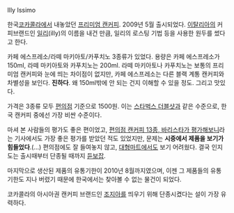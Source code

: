 Illy Issimo

한국[[코카콜라]]에서 내놓았던 [[프리미엄 캔커피]]. 2009년 5월 출시되었다. [[이탈리아]]의 커피브랜드인 [[일리]](illy)의 이름을 내건 만큼, 일리의 로스팅 기법 등을 사용한 원두를 썼다고 한다.

카페 에스프레소/라떼 마키아토/카푸치노 3종류가 있었다. 용량은 카페 에스프레소가 150ml, 라떼 마키아토와 카푸치노는 200ml. 라떼 마키아토나 카푸치노는 보통의 프리미엄 캔커피와 눈에 띄는 차이점이 없지만, 카페 에스프레소는 다른 블랙 계통 캔커피와 차별성을 보인다. '''진하다'''. 왜 150ml밖에 안 되는 건지 이해할 수 있을 정도. 그리고 맛있다.

가격은 3종류 모두 [[편의점]] 기준으로 1500원. 이는 [[스타벅스 더블샷]]과 같은 수준으로, 한국 캔커피 중에선 가장 비싼 수준이다.

마셔 본 사람들의 평가도 좋은 편이었고, [http://newsplus.chosun.com/site/data/html_dir/2009/12/03/2009120300353.html 편의점 캔커피 13종, 바리스타가 평가해보니]라는 기사에서도 가장 좋은 평가를 받았던 적도 있었지만, 문제는 '''시중에서 제품을 보기가 힘들었다'''.(...) 편의점에도 잘 들여놓지 않고, [[대형마트]]에서도 보기 어려웠다. 결국 인지도는 출시때부터 단종될 때까지 [[듣보잡]].

마지막으로 생산된 제품의 유통기한이 2010년 8월까지였으며, 이젠 그 제품들의 유통기한도 지나 버렸기 때문에 한국에서는 찾아볼 수 없는 물건이 되었다.

코카콜라의 아시아권 캔커피 브랜드인 [[조지아]]를 띄우기 위해 단종시켰다는 설이 가장 유력하다.
